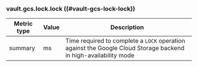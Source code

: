 ### vault.gcs.lock.lock ((#vault-gcs-lock-lock))

Metric type | Value | Description
----------- | ----- | -----------
summary     | ms    | Time required to complete a `LOCK` operation against the Google Cloud Storage backend in high-availability mode